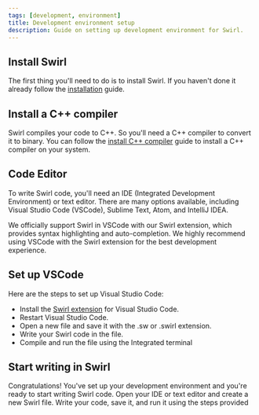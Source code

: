 ```yaml
---
tags: [development, environment]
title: Development environment setup
description: Guide on setting up development environment for Swirl.
---
```


## Install Swirl
The first thing you'll need to do is to install Swirl. If you haven't done it already follow the [installation](installation.mdx) guide.

## Install a C++ compiler
Swirl compiles your code to C++. So you'll need a C++ compiler to convert it to binary. You can follow the [install C++ compiler](install-cpp-compiler.mdx) guide to install a C++ compiler on your system.

## Code Editor
To write Swirl code, you'll need an IDE (Integrated Development Environment) or text editor. There are many options available, including Visual Studio Code (VSCode), Sublime Text, Atom, and IntelliJ IDEA.  

We officially support Swirl in VSCode with our Swirl extension, which provides syntax highlighting and auto-completion. We highly recommend using VSCode with the Swirl extension for the best development experience.

## Set up VSCode
Here are the steps to set up Visual Studio Code:

* Install the [Swirl extension](https://marketplace.visualstudio.com/items?itemName=MrinmoyHaloi.swirl-lang-support) for Visual Studio Code.
* Restart Visual Studio Code.
* Open a new file and save it with the .sw or .swirl extension.
* Write your Swirl code in the file.
* Compile and run the file using the Integrated terminal

## Start writing in Swirl
Congratulations! You've set up your development environment and you're ready to start writing Swirl code. Open your IDE or text editor and create a new Swirl file. Write your code, save it, and run it using the steps provided